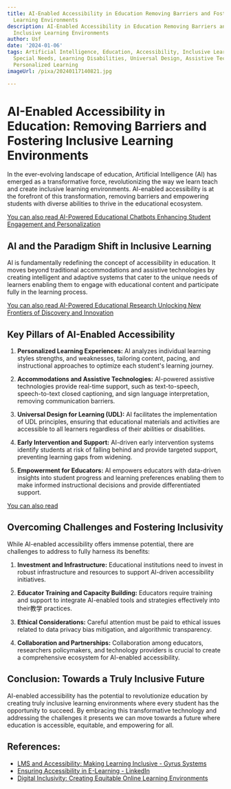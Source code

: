 ```yaml
---
title: AI-Enabled Accessibility in Education Removing Barriers and Fostering Inclusive
  Learning Environments
description: AI-Enabled Accessibility in Education Removing Barriers and Fostering
  Inclusive Learning Environments
author: Usf
date: '2024-01-06'
tags: Artificial Intelligence, Education, Accessibility, Inclusive Learning, Technology,
  Special Needs, Learning Disabilities, Universal Design, Assistive Technology, Equity,
  Personalized Learning
imageUrl: /pixa/20240117140821.jpg

---
```

# AI-Enabled Accessibility in Education: Removing Barriers and  Fostering  Inclusive Learning Environments

In  the ever-evolving landscape of education, Artificial Intelligence (AI) has emerged as a transformative  force,  revolutionizing the way we learn teach and create inclusive learning environments. AI-enabled accessibility  is at the forefront of this  transformation, removing  barriers and  empowering students with  diverse abilities to thrive in the educational ecosystem.

[You can also  read  AI-Powered Educational Chatbots Enhancing Student Engagement and Personalization](AI-Powered%20Educational%20Chatbots%20Enhancing%20Student%20Engagement%20and%20Personalization)


## AI and the Paradigm Shift in Inclusive Learning
AI is fundamentally redefining the concept of accessibility in education. It  moves beyond traditional accommodations and assistive technologies by creating intelligent and adaptive  systems that cater to the unique needs of learners enabling them to engage with educational content and participate fully in the learning process.

[You can also read AI-Powered Educational Research Unlocking New Frontiers of Discovery and Innovation](AI-Powered%20Educational%20Research%20Unlocking%20New%20Frontiers%20of%20Discovery%20and%20Innovation)


## Key Pillars of AI-Enabled Accessibility

1. **Personalized  Learning Experiences:**
   AI analyzes individual learning styles strengths,  and  weaknesses, tailoring content, pacing, and instructional approaches to optimize each student's learning journey.

2.  **Accommodations and Assistive Technologies:**
   AI-powered assistive technologies provide real-time support, such as text-to-speech, speech-to-text closed captioning, and sign language interpretation, removing communication  barriers.

3. **Universal Design for Learning (UDL):**
     AI facilitates the implementation of UDL principles, ensuring that educational materials  and activities are accessible to all learners regardless of their abilities or disabilities.

4. **Early Intervention  and Support:**
   AI-driven early intervention systems identify students at risk  of falling behind and provide targeted  support, preventing learning gaps from widening.

5. **Empowerment for Educators:**
   AI empowers educators with  data-driven insights  into student progress and learning  preferences enabling  them to  make informed instructional decisions and provide differentiated support.

[You can also read ]()


## Overcoming Challenges and Fostering Inclusivity

While AI-enabled accessibility offers immense potential, there are challenges to address to fully harness its benefits:

1. **Investment and  Infrastructure:**
   Educational institutions need to invest in robust infrastructure and resources to support AI-driven accessibility  initiatives.

2. **Educator Training  and Capacity Building:**
   Educators require training and support to integrate AI-enabled tools and strategies effectively into their教学 practices.

3.  **Ethical Considerations:**
   Careful attention must be paid  to ethical  issues related to data privacy bias mitigation, and algorithmic transparency.

4. **Collaboration and  Partnerships:**
   Collaboration among educators, researchers policymakers, and technology providers is crucial to  create a comprehensive ecosystem for AI-enabled accessibility.

## Conclusion: Towards a Truly Inclusive Future

AI-enabled accessibility has the potential to revolutionize education by creating truly inclusive learning environments where every student has the opportunity to succeed. By embracing  this  transformative technology and  addressing the challenges it presents we  can move towards a future where education is accessible, equitable, and empowering for  all.

## References:
- [LMS and Accessibility: Making Learning Inclusive - Gyrus Systems](https://www.gyrus.com/lms-and-accessibility-in-education)
- [Ensuring Accessibility in E-Learning - LinkedIn](https://www.linkedin.com/pulse/ensuring-accessibility-e-learning-varteq)
- [Digital Inclusivity: Creating Equitable Online Learning Environments](https://elearningindustry.com/digital-inclusivity-creating-equitable-online-learning-environments)
